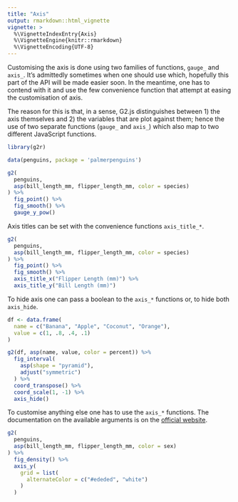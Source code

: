 ```yaml
---
title: "Axis"
output: rmarkdown::html_vignette
vignette: >
  %\VignetteIndexEntry{Axis}
  %\VignetteEngine{knitr::rmarkdown}
  %\VignetteEncoding{UTF-8}
---
```


Customising the axis is done using two families of functions, `gauge_` and `axis_`. It's admittedly sometimes when one should use which, hopefully this part of the API will be made easier soon. In the meantime, one has to contend with it and use the few convenience function that attempt at easing the customisation of axis.

The reason for this is that, in a sense, G2.js distinguishes between 1) the axis themselves and 2) the variables that are plot against them; hence the use of two separate functions (`gauge_` and `axis_`) which also map to two different JavaScript functions.

```r
library(g2r)

data(penguins, package = 'palmerpenguins')

g2(
  penguins, 
  asp(bill_length_mm, flipper_length_mm, color = species)
) %>% 
  fig_point() %>%
  fig_smooth() %>%  
  gauge_y_pow() 
```

Axis titles can be set with the convenience functions `axis_title_*`.

```r
g2(
  penguins, 
  asp(bill_length_mm, flipper_length_mm, color = species)
) %>% 
  fig_point() %>%
  fig_smooth() %>%  
  axis_title_x("Flipper Length (mm)") %>% 
  axis_title_y("Bill Length (mm)")
```

To hide axis one can pass a boolean to the `axis_*` functions or, to hide both `axis_hide`.

```r
df <- data.frame(
  name = c("Banana", "Apple", "Coconut", "Orange"),
  value = c(1, .8, .4, .1)
)

g2(df, asp(name, value, color = percent)) %>% 
  fig_interval(
    asp(shape = "pyramid"),
    adjust("symmetric")
  ) %>% 
  coord_transpose() %>% 
  coord_scale(1, -1) %>% 
  axis_hide()
```

To customise anything else one has to use the `axis_*` functions. The documentation on the available arguments is on the [official website](https://g2.antv.vision/en/docs/api/general/axis).

```r
g2(
  penguins, 
  asp(bill_length_mm, flipper_length_mm, color = sex)
) %>% 
  fig_density() %>%   
  axis_y( 
    grid = list(
      alternateColor = c("#ededed", "white")
    )
  )
```
